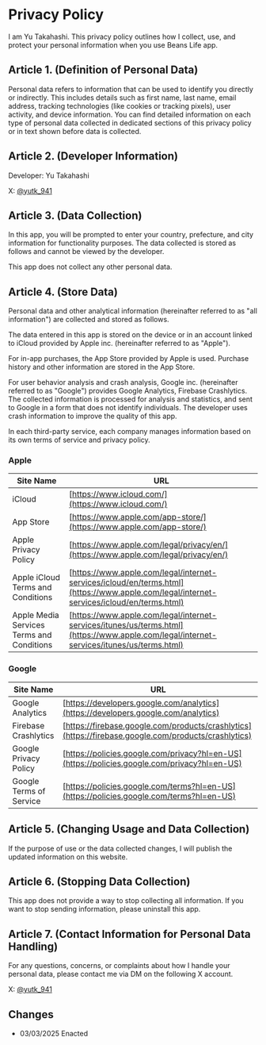 # Privacy Policy

I am Yu Takahashi. This privacy policy outlines how I collect, use, and protect your personal information when you use Beans Life app.

## Article 1. (Definition of Personal Data) 

Personal data refers to information that can be used to identify you directly or indirectly. This includes details such as first name, last name, email address, tracking technologies (like cookies or tracking pixels), user activity, and device information. You can find detailed information on each type of personal data collected in dedicated sections of this privacy policy or in text shown before data is collected.

## Article 2. (Developer Information) 

Developer: Yu Takahashi

X: [@yutk_941](https://x.com/yutk_941)

## Article 3. (Data Collection)

In this app, you will be prompted to enter your country, prefecture, and city information for functionality purposes. The data collected is stored as follows and cannot be viewed by the developer.

This app does not collect any other personal data.

## Article 4. (Store Data)

Personal data and other analytical information (hereinafter referred to as "all information") are collected and stored as follows.

The data entered in this app is stored on the device or in an account linked to iCloud provided by Apple inc. (hereinafter referred to as "Apple").

For in-app purchases, the App Store provided by Apple is used. Purchase history and other information are stored in the App Store.

For user behavior analysis and crash analysis, Google inc. (hereinafter referred to as "Google") provides Google Analytics, Firebase Crashlytics. The collected information is processed for analysis and statistics, and sent to Google in a form that does not identify individuals. The developer uses crash information to improve the quality of this app.

In each third-party service, each company manages information based on its own terms of service and privacy policy.

### Apple

| Site Name | URL |
|--- | --- |
| iCloud | [https://www.icloud.com/](https://www.icloud.com/) |
| App Store | [https://www.apple.com/app-store/](https://www.apple.com/app-store/) |
| Apple Privacy Policy | [https://www.apple.com/legal/privacy/en/](https://www.apple.com/legal/privacy/en/) |
| Apple iCloud Terms and Conditions | [https://www.apple.com/legal/internet-services/icloud/en/terms.html](https://www.apple.com/legal/internet-services/icloud/en/terms.html) |
| Apple Media Services Terms and Conditions | [https://www.apple.com/legal/internet-services/itunes/us/terms.html](https://www.apple.com/legal/internet-services/itunes/us/terms.html) |

### Google

| Site Name | URL |
|---|---|
| Google Analytics | [https://developers.google.com/analytics](https://developers.google.com/analytics) |
| Firebase Crashlytics | [https://firebase.google.com/products/crashlytics](https://firebase.google.com/products/crashlytics) |
| Google Privacy Policy | [https://policies.google.com/privacy?hl=en-US](https://policies.google.com/privacy?hl=en-US) |
| Google Terms of Service | [https://policies.google.com/terms?hl=en-US](https://policies.google.com/terms?hl=en-US) |

## Article 5. (Changing Usage and Data Collection) 

If the purpose of use or the data collected changes, I will publish the updated information on this website.

## Article 6. (Stopping Data Collection) 

This app does not provide a way to stop collecting all information. If you want to stop sending information, please uninstall this app.

## Article 7. (Contact Information for Personal Data Handling) 

For any questions, concerns, or complaints about how I handle your personal data, please contact me via DM on the following X account.

X: [@yutk_941](https://x.com/yutk_941)

## Changes

- 03/03/2025 Enacted
